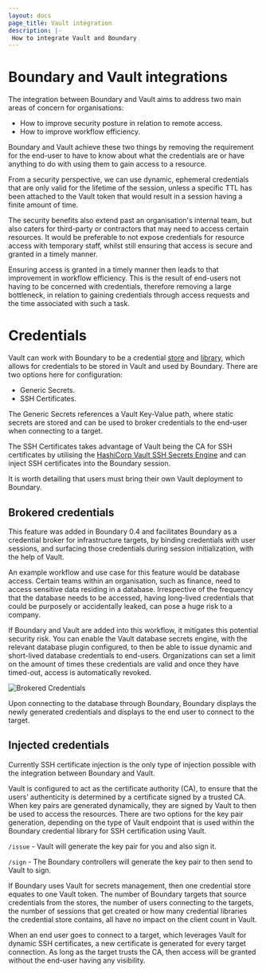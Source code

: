 ```yaml
---
layout: docs
page_title: Vault integration
description: |-
 How to integrate Vault and Boundary
---
```


# Boundary and Vault integrations
The integration between Boundary and Vault aims to address two main areas of concern for organisations:

- How to improve security posture in relation to remote access.
- How to improve workflow efficiency.

Boundary and Vault achieve these two things by removing the requirement for the end-user to have to know about what the credentials are or have anything to do with using them to gain access to a resource.

From a security perspective, we can use dynamic, ephemeral credentials that are only valid for the lifetime of the session, unless a specific TTL has been attached to the Vault token that would result in a session having a finite amount of time.

The security benefits also extend past an organisation's internal team, but also caters for third-party or contractors that may need to access certain resources. It would be preferable to not expose credentials for resource access with temporary staff, whilst still ensuring that access is secure and granted in a timely manner.

Ensuring access is granted in a timely manner then leads to that improvement in workflow efficiency. This is the result of end-users not having to be concerned with credentials, therefore removing a large bottleneck, in relation to gaining credentials through access requests and the time associated with such a task.

# Credentials
Vault can work with Boundary to be a credential [store](https://developer.hashicorp.com/boundary/docs/concepts/domain-model/credential-stores) and [library](https://developer.hashicorp.com/boundary/docs/concepts/domain-model/credential-libraries), which allows for credentials to be stored in Vault and used by Boundary. There are two options here for configuration:

- Generic Secrets.
- SSH Certificates.

The Generic Secrets references a Vault Key-Value path, where static secrets are stored and can be used to broker credentials to the end-user when connecting to a target.

The SSH Certificates takes advantage of Vault being the CA for SSH certificates by utilising the [HashiCorp Vault SSH Secrets Engine](https://developer.hashicorp.com/vault/docs/secrets/ssh) and can inject SSH certificates into the Boundary session.

It is worth detailing that users must bring their own Vault deployment to Boundary.

## Brokered credentials

This feature was added in Boundary 0.4 and facilitates Boundary as a credential broker for infrastructure targets, by binding credentials with user sessions, and surfacing those credentials during session initialization, with the help of Vault.

An example workflow and use case for this feature would be database access. Certain teams within an organisation, such as finance, need to access sensitive data residing in a database. Irrespective of the frequency that the database needs to be accessed, having long-lived credentials that could be purposely or accidentally leaked, can pose a huge risk to a company.

If Boundary and Vault are added into this workflow, it mitigates this potential security risk. You can enable the Vault database secrets engine, with the relevant database plugin configured, to then be able to issue dynamic and short-lived database credentials to end-users. Organizations can set a limit on the amount of times these credentials are valid and once they have timed-out, access is automatically revoked.

![Brokered Credentials](/img/brokered-creds-ui.png)

Upon connecting to the database through Boundary, Boundary displays the newly generated credentials and displays to the end user to connect to the target.

## Injected credentials

Currently SSH certificate injection is the only type of injection possible with the integration between Boundary and Vault. 

Vault is configured to act as the certificate authority (CA), to ensure that the users’ authenticity is determined by a certificate signed by a trusted CA. When key pairs are generated dynamically, they are signed by Vault to then be used to access the resources. There are two options for the key pair generation, depending on the type of Vault endpoint that is used within the Boundary credential library for SSH certification using Vault.

`/issue` - Vault will generate the key pair for you and also sign it.

`/sign` - The Boundary controllers will generate the key pair to then send to Vault to sign.

<Note>
If Boundary uses Vault for secrets management, then one credential store equates to one Vault token. The number of Boundary targets that source credentials from the stores, the number of users connecting to the targets, the number of sessions that get created or how many credential libraries the credential store contains, all have no impact on the client count in Vault.
</Note>

When an end user goes to connect to a target, which leverages Vault for dynamic SSH certificates, a new certificate is generated for every target connection. As long as the target trusts the CA, then access will be granted without the end-user having any visibility.